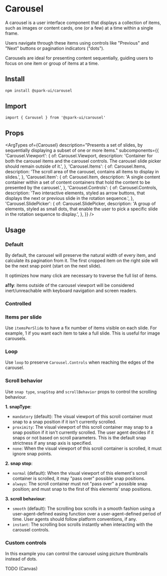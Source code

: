 


<Meta of={stories} />

# Carousel

A carousel is a user interface component that displays a collection of items, such as images or content cards, one (or a few) at a time within a single frame.

Users navigate through these items using controls like "Previous" and "Next" buttons or pagination indicators ("dots").

Carousels are ideal for presenting content sequentially, guiding users to focus on one item or group of items at a time.

## Install

```sh
npm install @spark-ui/carousel
```

## Import

```tsx
import { Carousel } from '@spark-ui/carousel'
```

## Props

<ArgTypes
  of={Carousel}
  description="Presents a set of slides, by sequentially displaying a subset of one or more items."
  subcomponents={{
    'Carousel.Viewport': {
      of: Carousel.Viewport,
      description:
        'Container for both the carousel items and the carousel controls. The carousel slide picker should remain outside of it.',
    },
    'Carousel.Items': {
      of: Carousel.Items,
      description: 'The scroll area of the carousel, contains all items to display in slides.',
    },
    'Carousel.Item': {
      of: Carousel.Item,
      description:
        'A single content container within a set of content containers that hold the content to be presented by the carousel.',
    },
    'Carousel.Controls': {
      of: Carousel.Controls,
      description:
        'Two interactive elements, styled as arrow buttons, that displays the next or previous slide in the rotation sequence.',
    },
    'Carousel.SlidePicker': {
      of: Carousel.SlidePicker,
      description:
        'A group of elements, styled as small dots, that enable the user to pick a specific slide in the rotation sequence to display.',
    },
  }}
/>

## Usage

### Default

By default, the carousel will preserve the natural width of every item, and calculate its pagination from it.
The first cropped item on the right side will be the next snap point (start on the next slide).

It optimizes how many click are necessary to traverse the full list of items.

**a11y**: items outside of the carousel viewport will be considered inert/unreachable with keyboard navigation and screen readers.

<Canvas of={stories.Default} />

### Controlled

<Canvas of={stories.Controlled} />

### Items per slide

Use `itemsPerSlide` to have a fix number of items visible on each slide. For example, 1 if you want each item to take a full slide.
This is useful for image carousels.

<Canvas of={stories.ItemsPerSlide} />

### Loop

Use `loop` to preserve `Carousel.Controls` when reaching the edges of the carousel.

<Canvas of={stories.Loop} />

### Scroll behavior

Use `snap type`, `snapStop` and `scrollBehavior` props to control the scrolling behaviour.

**1. snapType**:

- `mandatory` (default): The visual viewport of this scroll container must snap to a snap position if it isn't currently scrolled.
- `proximity`: The visual viewport of this scroll container may snap to a snap position if it isn't currently scrolled. The user agent decides if it snaps or not based on scroll parameters. This is the default snap strictness if any snap axis is specified.
- `none`: When the visual viewport of this scroll container is scrolled, it must ignore snap points.

**2. snap stop**:

- `normal` (default): When the visual viewport of this element's scroll container is scrolled, it may "pass over" possible snap positions.
- `always`: The scroll container must not "pass over" a possible snap position; and must snap to the first of this elements' snap positions.

**3. scroll behaviour**:

- `smooth` (default): The scrolling box scrolls in a smooth fashion using a user-agent-defined easing function over a user-agent-defined period of time. User agents should follow platform conventions, if any.
- `instant`: The scrolling box scrolls instantly when interacting with the carousel controls.

<Canvas of={stories.ScrollBehavior} />

### Custom controls

In this example you can control the carousel using picture thumbnails instead of dots.

TODO (Canvas)
